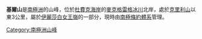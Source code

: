 {{unreferenced|time=2018-07-17T10:51:17+00:00}}
{{coord|85|6|S|174|13|W|source:GNIS|display=title}}

'''基爾山'''是[[南極洲|南極洲]]的山峰，位於[[杜費克海岸|杜費克海岸]]的[[麥克格雷格冰川|麥克格雷格冰川]]北岸，處於[[克里利山|克里利山]]以東3公里，屬於[[伊麗莎白女王嶺|伊麗莎白女王嶺]]的一部分，現時由[[南極條約體系|南極條約體系]]管理。

{{DEFAULTSORT:Keel Hill}}
[[Category:南極洲山峰|Category:南極洲山峰]]


{{DufekCoast-geo-stub}}